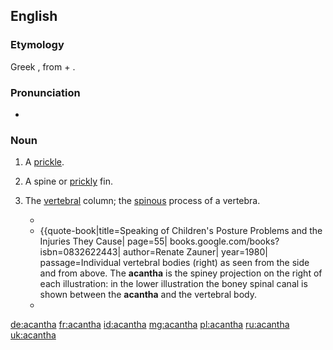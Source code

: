 ==English==

===Etymology===
Greek {{term|ἄκανθα||thorn|tr=akantha|lang=grc}}, from {{term|ἀκή|tr=akē||thorn|sc=polytonic|lang=grc}} + {{term|ἄνθος|tr=anthos||flower|sc=polytonic|lang=grc}}.

===Pronunciation===
* {{a|US}} {{IPA|/əˈkæn.θə/|/əˈkænt.θə/}}

===Noun===
{{en-noun}}

# {{context|botany|lang=en}} A [[prickle]].
# {{context|zoology|lang=en}} A spine or [[prickly]] fin.
# {{context|anatomy|lang=en}} {{rfv-sense}} The [[vertebral]] column; the [[spinous]] process of a vertebra.
#* {{quote-book|title=Galen on the usefulness of the parts of the body| page=581| books.google.com/books?id=HbVsAAAAMAAJ| by={{w|Galen}}| author=Margaret Tallmadge May| year=1968| passage=Moreover, all the outgrowths which I have said constitute the '''acantha''' are not of equal size in all the vertebrae, and Nature has done this with wonderful forethought.|url=http://books.google.com/books?id=HbVsAAAAMAAJ&q=%22an|the+acantha%22&dq=%22an|the+acantha%22&hl=en&sa=X&ei=8kwIUeGEB6Ga0QHVloHgDA&ved=0CHwQ6AEwDjge}}
#*{{quote-book|title=Speaking of Children's Posture Problems and the Injuries They Cause| page=55| books.google.com/books?isbn=0832622443| author=Renate Zauner| year=1980| passage=Individual vertebral bodies (right) as seen from the side and from above. The '''acantha''' is the spiney projection on the right of each illustration: in the lower illustration the boney spinal canal is shown between the '''acantha''' and the vertebral body.
#* {{quote-book|title=Foundations of Manual Lymph Drainage| page=73| books.google.com/books?isbn=0323070418| author=Michael Foeldi, Roman Strossenreuther| year=2005| passage=Rotary strokes or stationary circles in the direction of the flank / Alternate from the '''acantha''' of the vertebral column in the direction of the flank (medial to lateral)}}
[[de:acantha]]
[[fr:acantha]]
[[id:acantha]]
[[mg:acantha]]
[[pl:acantha]]
[[ru:acantha]]
[[uk:acantha]]